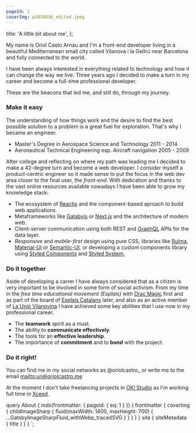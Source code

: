 ```yaml
---
pageId: 1
coverImg: p1030836_edited.jpeg
---
```


  title: 'A little bit about me',
};


My name is Oriol Casto Arnau and I'm a front-end developer living in a beautiful Mediterranean small city called Vilanova i la Geltrú near Barcelona and fully connected to the world.

I have been always interested in everything related to technology and how it can change the way we live. Three years ago I decided to make a turn in my career and become a full-time professional developer.

These are the beacons that led me, and still do, through my journey.

### Make it easy

The understanding of how things work and the desire to find the best possible solution to a problem is a great fuel for exploration. That's why I became an engineer.

- Master's Degree in Aerospace Science and Technology 2011 - 2014
- Aeronautical Technical Engineering esp. Aircraft navigation 2005 - 2009

After college and reflecting on where my path was leading me I decided to make a 42-degree turn and become a web developer. I consider myself a product-centric engineer so it made sense to put the focus in the web dev area closer to the final user, the _front-end_. With dedication and thanks to the vast online resources available nowadays I have been able to grow my knowledge stack:

- The ecosystem of [Reactjs](https://reactjs.org) and the component-based aproach to build web applications.
- Metaframeworks like [Gatsbyjs](https://www.gatsbyjs.org/) or [Next.js](https://nextjs.org/) and the architecture of modern web.
- Client-server communication using both REST and [GraphQL](https://graphql.org/) APIs for the data layer.
- _Responsive_ and _mobile-first_ design using pure CSS, libraries like [Bulma](https://bulma.io/), [Material-UI](https://material-ui.com/) or [Semantic-UI](https://semantic-ui.com/), or developing a custom components library using [Styled Components](https://www.styled-components.com/) and [Styled System.](https://styled-system.com/)

### Do it together

Aside of developing a carrer I have always considered that as a citizen is very important to be involved in some form of social activism.
From my time in the _free time educational movement (Esplais)_ with [Drac Màgic](http://dracmagic.org/) first and as part of the board of [Esplais Catalans](http://esplac.cat/) later, and also as an active member of [La Unió Vilanovina](http://www.launiovilanovina.cat/) I have achieved some key abilities that I use now in my professional career.

- The **teamwork** spirit as a must.
- The ability to **communicate effectively**.
- The tools for an **effective leadership**.
- The importance of **commitment** and to **bond** with the project.

### Do it right!

You can find me in my social networks as @oriolcastro_ or write me to the email <mailto:uri@oriolcastro.me>

At the moment I don't take freelancing projects in [OK! Studio](https://www.okstudio.tech/) as I'm working full time in [Xceed](https://xceed.me).

  query About {
    mdx(frontmatter: { pageId: { eq: 1 } }) {
      frontmatter {
        coverImg {
          childImageSharp {
            fluid(maxWidth: 1400, maxHeight: 700) {
              ...GatsbyImageSharpFluid_withWebp_tracedSVG
            }
          }
        }
      }
    }
    site {
      siteMetadata {
        title
      }
    }
  }
`;
